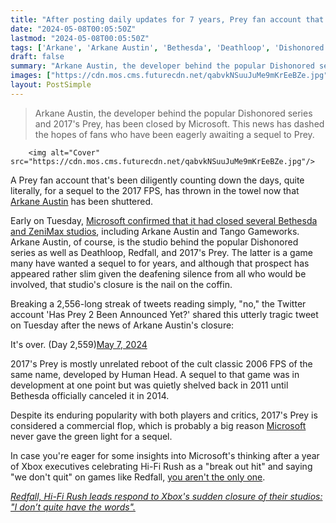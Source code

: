 ```yaml
---
title: "After posting daily updates for 7 years, Prey fan account that was counting the days until a sequel reacts to studio closure: 'It's over'"
date: "2024-05-08T00:05:50Z"
lastmod: "2024-05-08T00:05:50Z"
tags: ['Arkane', 'Arkane Austin', 'Bethesda', 'Deathloop', 'Dishonored', 'FPS', 'Hi-Fi Rush', 'Human Head', 'Microsoft', 'Prey', 'Prey 2', 'Redfall', 'Tango Gameworks', 'ZeniMax']
draft: false
summary: "Arkane Austin, the developer behind the popular Dishonored series and 2017's Prey, has been closed by Microsoft. This news has dashed the hopes of fans who have been eagerly awaiting a sequel to Prey."
images: ["https://cdn.mos.cms.futurecdn.net/qabvkNSuuJuMe9mKrEeBZe.jpg"]
layout: PostSimple
---
```

> Arkane Austin, the developer behind the popular Dishonored series and 2017's Prey, has been closed by Microsoft. This news has dashed the hopes of fans who have been eagerly awaiting a sequel to Prey.


        <img alt="Cover" src="https://cdn.mos.cms.futurecdn.net/qabvkNSuuJuMe9mKrEeBZe.jpg"/>
        
A Prey fan account that's been diligently counting down the days, quite literally, for a sequel to the 2017 FPS, has thrown in the towel now that [Arkane Austin](https://www.gamesradar.com/tag/arkane-studios/) has been shuttered.

Early on Tuesday, [Microsoft confirmed that it had closed several Bethesda and ZeniMax studios](https://www.gamesradar.com/games/action/microsoft-reportedly-closing-the-bethesda-studios-behind-redfall-hi-fi-rush-and-more-following-reprioritization-of-titles-and-resources/), including Arkane Austin and Tango Gameworks. Arkane Austin, of course, is the studio behind the popular Dishonored series as well as Deathloop, Redfall, and 2017's Prey. The latter is a game many have wanted a sequel to for years, and although that prospect has appeared rather slim given the deafening silence from all who would be involved, that studio's closure is the nail on the coffin.

Breaking a 2,556-long streak of tweets reading simply, "no," the Twitter account 'Has Prey 2 Been Announced Yet?' shared this utterly tragic tweet on Tuesday after the news of Arkane Austin's closure:

It's over. (Day 2,559)[May 7, 2024](https://twitter.com/Prey2Countdown/status/1787842764933038282)

2017's Prey is mostly unrelated reboot of the cult classic 2006 FPS of the same name, developed by Human Head. A sequel to that game was in development at one point but was quietly shelved back in 2011 until Bethesda officially canceled it in 2014.

Despite its enduring popularity with both players and critics, 2017's Prey is considered a commercial flop, which is probably a big reason [Microsoft](https://www.gamesradar.com/tag/microsoft/) never gave the green light for a sequel.

In case you're eager for some insights into Microsoft's thinking after a year of Xbox executives celebrating Hi-Fi Rush as a "break out hit" and saying "we don't quit" on games like Redfall, [you aren't the only one](https://www.gamesradar.com/games/action/after-a-year-of-xbox-execs-celebrating-hi-fi-rush-as-a-break-out-hit-and-saying-we-dont-quit-on-games-like-redfall-everyone-wants-to-know-what-changed/).

[<em>Redfall, Hi-Fi Rush leads respond to Xbox's sudden closure of their studios: "I don’t quite have the words".</em>](https://www.gamesradar.com/games/fps/redfall-hi-fi-rush-leads-respond-to-xboxs-sudden-closure-of-their-studios-i-dont-quite-have-the-words/)
        